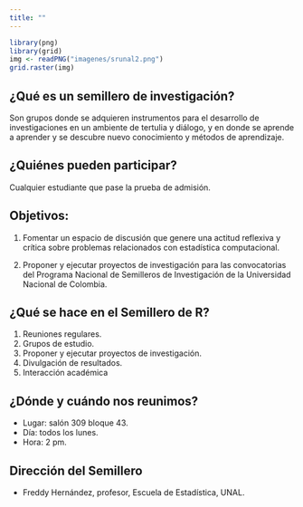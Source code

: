 ```yaml
---
title: ""
---
```


```r
library(png)
library(grid)
img <- readPNG("imagenes/srunal2.png")
grid.raster(img)
```

## ¿Qué es un semillero de investigación?

Son grupos donde se adquieren instrumentos para el desarrollo de investigaciones en un ambiente de tertulia y diálogo, y en donde se aprende a aprender y se descubre nuevo conocimiento y métodos de aprendizaje.

## ¿Quiénes pueden participar?

Cualquier estudiante que pase la prueba de admisión.

## Objetivos:

1. Fomentar un espacio de discusión que genere una actitud reflexiva y crítica sobre problemas relacionados con estadística computacional.

2. Proponer y ejecutar proyectos de investigación para las convocatorias del Programa Nacional de Semilleros de Investigación de la Universidad Nacional de Colombia.

## ¿Qué se hace en el Semillero de R?

1. Reuniones regulares.
2. Grupos de estudio.
3. Proponer y ejecutar proyectos de investigación.
4. Divulgación de resultados.
5. Interacción académica

## ¿Dónde y cuándo nos reunimos?

- Lugar: salón 309 bloque 43.
- Día: todos los lunes.
- Hora: 2 pm.

## Dirección del Semillero

- Freddy Hernández, profesor, Escuela de Estadística, UNAL.


